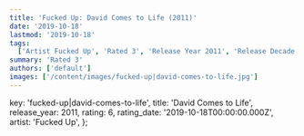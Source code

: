 ```yaml
---
title: 'Fucked Up: David Comes to Life (2011)'
date: '2019-10-18'
lastmod: '2019-10-18'
tags:
  ['Artist Fucked Up', 'Rated 3', 'Release Year 2011', 'Release Decade 2010']
summary: 'Rated 3'
authors: ['default']
images: ['/content/images/fucked-up|david-comes-to-life.jpg']
---
```


  key: 'fucked-up|david-comes-to-life',
  title: 'David Comes to Life',
  release_year: 2011,
  rating: 6,
  rating_date: '2019-10-18T00:00:00.000Z',
  artist: 'Fucked Up',
};

<MusicRating data={data} />
